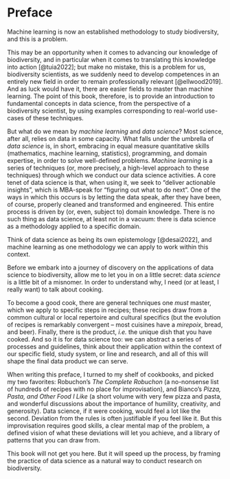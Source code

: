 # Preface {.unnumbered}

Machine learning is now an established methodology to study biodiversity, and this is a problem.

This may be an opportunity when it comes to advancing our knowledge of biodiversity, and in particular when it comes to translating this knowledge into action [@tuia2022]; but make no mistake, this is a problem for us, biodiversity scientists, as we suddenly need to develop competences in an entirely new field in order to remain professionally relevant [@ellwood2019]. And as luck would have it, there are easier fields to master than machine learning. The point of this book, therefore, is to provide an introduction to fundamental concepts in data science, from the perspective of a biodiversity scientist, by using examples corresponding to real-world use-cases of these techniques.

But what do we mean by *machine learning* and *data science*? Most science, after all, relies on data in some capacity. What falls under the umbrella of *data science* is, in short, embracing in equal measure quantitative skills (mathematics, machine learning, statistics), programming, and domain expertise, in order to solve well-defined problems. *Machine learning* is a series of techniques (or, more precisely, a high-level approach to these techniques) through which we conduct our data science activities. A core tenet of data science is that, when using it, we seek to "deliver actionable insights", which is MBA-speak for "figuring out what to do next". One of the ways in which this occurs is by letting the data speak, after they have been, of course, properly cleaned and transformed and engineered. This entire process is driven by (or, even, subject to) domain knowledge. There is no such thing as data science, at least not in a vacuum: there is data science as a methodology applied to a specific domain.

::: content-margin
Think of data science as being its own epistemology [@desai2022], and machine learning as one methodology we can apply to work within this context.
:::

Before we embark into a journey of discovery on the applications of data science to biodiversity, allow me to let you in on a little secret: data *science* is a little bit of a misnomer. In order to understand why, I need (or at least, I really want) to talk about cooking.

To become a good cook, there are general techniques one *must* master, which we apply to specific steps in recipes; these recipes draw from a common cultural or local repertoire and cultural specifics (but the evolution of recipes is remarkably convergent – most cuisines have a *mirepoix*, bread, and beer). Finally, there is the product, *i.e.* the unique dish that you have cooked. And so it is for data science too: we can abstract a series of processes and guidelines, think about their application within the context of our specific field, study system, or line and research, and all of this will shape the final data product we can serve.

When writing this preface, I turned to my shelf of cookbooks, and picked my two favorites: Robuchon's *The Complete Robuchon* (a no-nonsense list of hundreds of recipes with no place for improvisation), and Bianco's *Pizza, Pasta, and Other Food I Like* (a short volume with very few pizza and pasta, and wonderful discussions about the importance of humility, creativity, and generosity). Data science, if it were cooking, would feel a lot like the second. Deviation from the rules is often justifiable if you feel like it. But this improvisation requires good skills, a clear mental map of the problem, a defined vision of what these deviations will let you achieve, and a library of patterns that you can draw from.

This book will not get you here. But it will speed up the process, by framing the practice of data science as a natural way to conduct research on biodiversity.